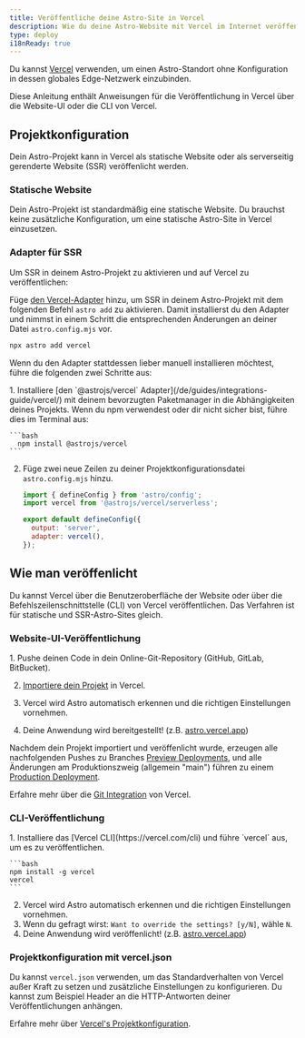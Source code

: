 ```yaml
---
title: Veröffentliche deine Astro-Site in Vercel
description: Wie du deine Astro-Website mit Vercel im Internet veröffentlichst.
type: deploy
i18nReady: true
---
```


Du kannst [Vercel](http://vercel.com/) verwenden, um einen Astro-Standort ohne Konfiguration in dessen globales Edge-Netzwerk einzubinden.

Diese Anleitung enthält Anweisungen für die Veröffentlichung in Vercel über die Website-UI oder die CLI von Vercel.

## Projektkonfiguration

Dein Astro-Projekt kann in Vercel als statische Website oder als serverseitig gerenderte Website (SSR) veröffenlicht werden.

### Statische Website

Dein Astro-Projekt ist standardmäßig eine statische Website. Du brauchst keine zusätzliche Konfiguration, um eine statische Astro-Site in Vercel einzusetzen.

### Adapter für SSR

Um SSR in deinem Astro-Projekt zu aktivieren und auf Vercel zu veröffentlichen:

Füge [den Vercel-Adapter](/de/guides/integrations-guide/vercel/) hinzu, um SSR in deinem Astro-Projekt mit dem folgenden Befehl `astro add` zu aktivieren. Damit installierst du den Adapter und nimmst in einem Schritt die entsprechenden Änderungen an deiner Datei `astro.config.mjs` vor.

```bash
npx astro add vercel
```

Wenn du den Adapter stattdessen lieber manuell installieren möchtest, führe die folgenden zwei Schritte aus:

<Steps>
1. Installiere [den `@astrojs/vercel` Adapter](/de/guides/integrations-guide/vercel/) mit deinem bevorzugten Paketmanager in die Abhängigkeiten deines Projekts. Wenn du npm verwendest oder dir nicht sicher bist, führe dies im Terminal aus:

    ```bash
      npm install @astrojs/vercel
    ```

2. Füge zwei neue Zeilen zu deiner Projektkonfigurationsdatei `astro.config.mjs` hinzu.

    ```js title="astro.config.mjs" ins={2, 5-6}
    import { defineConfig } from 'astro/config';
    import vercel from '@astrojs/vercel/serverless';

    export default defineConfig({
      output: 'server',
      adapter: vercel(),
    });
    ```
</Steps>

## Wie man veröffenlicht

Du kannst Vercel über die Benutzeroberfläche der Website oder über die Befehlszeilenschnittstelle (CLI) von Vercel veröffentlichen. Das Verfahren ist für statische und SSR-Astro-Sites gleich.

### Website-UI-Veröffentlichung

<Steps>
1. Pushe deinen Code in dein Online-Git-Repository (GitHub, GitLab, BitBucket).

2. [Importiere dein Projekt](https://vercel.com/new) in Vercel.

3. Vercel wird Astro automatisch erkennen und die richtigen Einstellungen vornehmen.

4. Deine Anwendung wird bereitgestellt! (z.B. [astro.vercel.app](https://astro.vercel.app/))
</Steps>

Nachdem dein Projekt importiert und veröffenlicht wurde, erzeugen alle nachfolgenden Pushes zu Branches [Preview Deployments](https://vercel.com/docs/concepts/deployments/preview-deployments), und alle Änderungen am Produktionszweig (allgemein "main") führen zu einem [Production Deployment](https://vercel.com/docs/concepts/deployments/environments#production).

<ReadMore>Erfahre mehr über die [Git Integration](https://vercel.com/docs/concepts/git) von Vercel.</ReadMore>


### CLI-Veröffentlichung

<Steps>
1. Installiere das [Vercel CLI](https://vercel.com/cli) und führe `vercel` aus, um es zu veröffentlichen.

    ```bash
    npm install -g vercel
    vercel
    ```

2. Vercel wird Astro automatisch erkennen und die richtigen Einstellungen vornehmen.
3. Wenn du gefragt wirst: `Want to override the settings? [y/N]`, wähle `N`.
4. Deine Anwendung wird veröffenlicht! (z.B. [astro.vercel.app](https://astro.vercel.app/))
</Steps>


### Projektkonfiguration mit vercel.json

Du kannst `vercel.json` verwenden, um das Standardverhalten von Vercel außer Kraft zu setzen und zusätzliche Einstellungen zu konfigurieren. Du kannst zum Beispiel Header an die HTTP-Antworten deiner Veröffentlichungen anhängen.

<ReadMore>Erfahre mehr über [Vercel's Projektkonfiguration](https://vercel.com/docs/project-configuration).</ReadMore>
